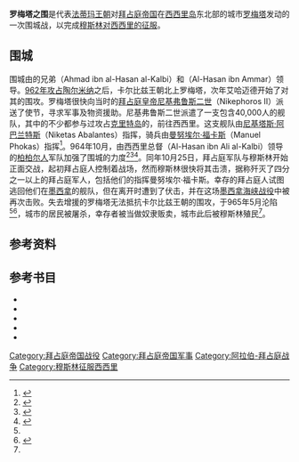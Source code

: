 {{Infobox military conflict
| conflict    = 罗梅塔之围
| image       = Byzantines and Arabs in Sicily Ioannis Skylitzes.jpg
| caption     = {{link-en|斯凯利兹手抄本|Madrid Skylitzes}}中对拜占庭与穆斯林作战的描绘
| partof      = [[穆斯林征服西西里|穆斯林征服西西里]]<br>（[[阿拉伯－拜占庭战争|阿拉伯－拜占庭战争]]）
| date        = 963年－965年5月
| place       = [[西西里|西西里]]，[[罗梅塔|罗梅塔]]
| result      = [[法蒂玛王朝|法蒂玛王朝]]获胜
| combatant1  = [[法蒂玛王朝|法蒂玛王朝]]<br><small>{{link-en|卡尔比兹王朝|Kalbids}}</small>
| combatant2  = [[拜占庭帝国|拜占庭帝国]]
| commander1  = {{link-en|艾哈迈德·伊本·哈桑·卡比|Ahmad ibn al-Hasan al-Kalbi}}<br>{{link-en|哈桑·伊本·阿马尔|Al-Hasan ibn Ammar}}<br>{{link-en|哈桑·伊本·阿里·卡比|Al-Hasan ibn Ali al-Kalbi}}
| commander2  = [[尼基塔斯·阿巴兰特斯|尼基塔斯·阿巴兰特斯]]<br>[[曼努埃尔·福卡斯|曼努埃尔·福卡斯]]{{KIA}}
| strength1   = 
| strength2   = 约40,000人
| casualties1 = 相对较轻
| casualties2 = 死伤严重
| campaignbox = {{Campaignbox Arab–Byzantine Wars}}
}}
'''罗梅塔之围'''是{{link-en|卡尔比兹王朝|Kalbids}}代表[[法蒂玛王朝|法蒂玛王朝]]对[[拜占庭帝国|拜占庭帝国]]在[[西西里岛|西西里岛]]东北部的城市[[罗梅塔|罗梅塔]]发动的一次围城战，以完成[[穆斯林征服西西里|穆斯林对西西里的征服]]。

== 围城 ==
围城由{{link-en|卡尔比兹王朝|Kalbids}}的兄弟{{link-en|艾哈迈德·伊本·哈桑·卡尔比|Ahmad ibn al-Hasan al-Kalbi}}（Ahmad ibn al-Hasan al-Kalbi）和{{link-en|哈桑·伊本·阿马尔|Al-Hasan ibn Ammar}}（Al-Hasan ibn Ammar）领导。[[陶尔米纳之围_(962年)|962年攻占陶尔米纳]]之后，卡尔比兹王朝北上罗梅塔，次年艾哈迈德开始了对其的围攻。罗梅塔很快向当时的[[拜占庭皇帝|拜占庭皇帝]][[尼基弗鲁斯二世|尼基弗鲁斯二世]]（Nikephoros II）派送了使节，寻求军事及物资援助。尼基弗鲁斯二世派遣了一支包含40,000人的舰队，其中的不少都参与过攻占[[克里特岛|克里特岛]]的{{link-en|伊拉克利翁之围|Siege of Chandax}}，前往西西里。这支舰队由[[尼基塔斯·阿巴兰特斯|尼基塔斯·阿巴兰特斯]]（Niketas Abalantes）指挥，骑兵由[[曼努埃尔·福卡斯|曼努埃尔·福卡斯]]（Manuel Phokas）指挥<ref name="Anthony Kaldellis">{{harvp|Anthony Kaldellis|2017|p=45}}</ref>。964年10月，由西西里总督{{link-en|哈桑·伊本·阿里·卡尔比|Al-Hasan ibn Ali al-Kalbi}}（Al-Hasan ibn Ali al-Kalbi）领导的[[柏柏尔人|柏柏尔人]]军队加强了围城的力度<ref>{{harvp|Heinz Halm|1996|pp=405-406}}</ref><ref name="Michael Brett">{{harvp|Michael Brett|2001|p=242}}</ref><ref>{{harvp|Alex Metcalfe|2009|p=55}}</ref>。同年10月25日，拜占庭军队与穆斯林开始正面交战，起初拜占庭人控制着战场，然而穆斯林很快将其击溃，据称歼灭了四分之一以上的拜占庭军人，包括他们的指挥曼努埃尔·福卡斯。幸存的拜占庭人试图逃回他们在[[墨西拿|墨西拿]]的舰队，但在离开时遭到了伏击，并在这场[[墨西拿海峡战役|墨西拿海峡战役]]中被再次击败。失去增援的罗梅塔无法抵抗卡尔比兹王朝的围攻，于965年5月沦陷<ref name="Michael Brett"/><ref>{{harvp|Ralph-Johannes Lilie|Claudia Ludwig|Thomas Pratsch|Beate Zielke|2013|loc=al-Ḥasan b. ‘Ammār al-Kalbī (#22562)}}</ref>，城市的居民被屠杀，幸存者被当做奴隶贩卖，城市此后被穆斯林殖民<ref name="Anthony Kaldellis"/>。

== 参考资料 ==
{{reflist|2}}

== 参考书目 ==
*{{cite book |author=Anthony Kaldellis |title=Streams of Gold, Rivers of Blood: The Rise and Fall of Byzantium, 955 A.D. to the First Crusade |year=2017 |language=en |publisher=[[牛津大学出版社|Oxford University Press]] |isbn=9780190253226 |ref=harv}}
*{{cite book |author=Michael Brett |title=The Rise of the Fatimids: The World of the Mediterranean and the Middle East in the Fourth Century of the Hijra, Tenth Century CE |year=2001 |series=The Medieval Mediterranean |volume=30 |language=en |publisher={{link-en|Brill Publishers}} |url=https://books.google.com/books?id=BqCdfhW3nVwC |isbn=9004117415 |ref=harv}}
*{{cite book |author=Alex Metcalfe |title=The Muslims of Medieval Italy |year=2009 |location=[[爱丁堡|Edinburgh]] |language=en |publisher={{link-en|Edinburgh University Press}} |url=https://archive.org/details/storiadeimusulm01amargoog |isbn=9780748620081 |ref=harv}}
*{{cite book |author1=Ralph-Johannes Lilie |author2=Claudia Ludwig |author3=Thomas Pratsch |author4=Beate Zielke |title=Prosopographie der mittelbyzantinischen Zeit Online. Berlin-Brandenburgische Akademie der Wissenschaften. Nach Vorarbeiten F. Winkelmanns erstellt |year=2013 |publisher=[[德格鲁伊特|De Gruyter]] |location=[[柏林|Berlin]] & [[波士顿|Boston]] |language=de |url=https://www.degruyter.com/view/db/pmbz |ref=harv |access-date=2020-09-14 |archive-date=2017-03-06 |archive-url=https://web.archive.org/web/20170306210212/https://www.degruyter.com/view/db/pmbz |dead-url=no }}
*{{cite book |author=Heinz Halm |title=The Empire of the Mahdi: The Rise of the Fatimids |year=1996 |location=[[爱丁堡|Edinburgh]] |language=en |series=Handbook of Oriental Studies |publisher={{link-en|Brill Publishers}} |volume=26 |url=https://books.google.com/books?id=usUjj9OV9l0C |isbn=9004100563 |ref=harv}}

[[Category:拜占庭帝国战役|Category:拜占庭帝国战役]]
[[Category:拜占庭帝国军事|Category:拜占庭帝国军事]]
[[Category:阿拉伯-拜占庭战争|Category:阿拉伯-拜占庭战争]]
[[Category:穆斯林征服西西里|Category:穆斯林征服西西里]]
